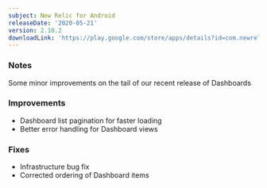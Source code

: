 ```yaml
---
subject: New Relic for Android
releaseDate: '2020-05-21'
version: 2.10.2
downloadLink: 'https://play.google.com/store/apps/details?id=com.newrelic.rpm'
---
```


### Notes

Some minor improvements on the tail of our recent release of Dashboards

### Improvements

* Dashboard list pagination for faster loading
* Better error handling for Dashboard views

### Fixes

* Infrastructure bug fix
* Corrected ordering of Dashboard items
